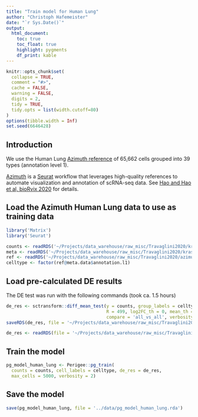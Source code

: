 ```yaml
---
title: "Train model for Human Lung"
author: "Christoph Hafemeister"
date: "`r Sys.Date()`"
output: 
  html_document:
    toc: true
    toc_float: true
    highlight: pygments
    df_print: kable
---
```


```r
knitr::opts_chunk$set(
  collapse = TRUE,
  comment = "#>",
  cache = FALSE,
  warning = FALSE,
  digits = 2,
  tidy = TRUE,
  tidy.opts = list(width.cutoff=80)
)
options(tibble.width = Inf)
set.seed(6646428)
```

## Introduction

We use the Human Lung [Azimuth reference](https://azimuth.hubmapconsortium.org/references/#Human%20-%20Lung) of 65,662 cells grouped into 39 types (annotation level 1). 


[Azimuth](https://azimuth.hubmapconsortium.org/) is a [Seurat](https://satijalab.org/seurat/) workflow that leverages high-quality references to automate visualization and annotation of scRNA-seq data. See [Hao and Hao et al, bioRvix 2020](https://satijalab.org/v4preprint) for details.

## Load the Azimuth Human Lung data to use as training data

```r
library('Matrix')
library('Seurat')

counts <- readRDS('~/Projects/data_warehouse/raw_misc/Travaglini2020/krasnow_hlca_10x_UMIs.rds')
meta <- readRDS('~/Projects/data_warehouse/raw_misc/Travaglini2020/krasnow_hlca_10x_metadata.rds')
ref <- readRDS('~/Projects/data_warehouse/raw_misc/Travaglini2020/azimuth_ref_human_lung_210602.Rds')
celltype <- factor(ref@meta.data$annotation.l1)
```

## Load pre-calculated DE results

The DE test was run with the following commands (took ca. 1.5 hours)
```r
de_res <- sctransform::diff_mean_test(y = counts, group_labels = celltype, 
                                      R = 499, log2FC_th = 0, mean_th = 0.05,
                                      compare = 'all_vs_all', verbosity = 1)
saveRDS(de_res, file = '~/Projects/data_warehouse/raw_misc/Travaglini2020/human_lung_de_res_all_vs_all.rds')
```

```r
de_res <- readRDS(file = '~/Projects/data_warehouse/raw_misc/Travaglini2020/human_lung_de_res_all_vs_all.rds')
```

## Train the model

```r
pg_model_human_lung <- Perigee::pg_train(
  counts = counts, cell_labels = celltype, de_res = de_res,
  max_cells = 5000, verbosity = 2)
```

## Save the model

```r
save(pg_model_human_lung, file = '../data/pg_model_human_lung.rda')
```

